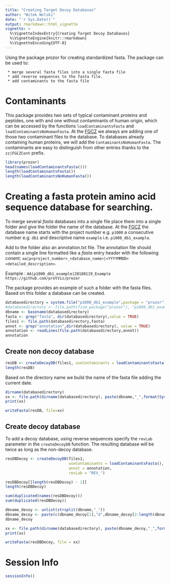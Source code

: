 ```yaml
---
title: "Creating Target Decoy Databases"
author: "Witek Wolski"
date: "`r Sys.Date()`"
output: rmarkdown::html_vignette
vignette: >
  %\VignetteIndexEntry{Creating Target Decoy Databases}
  %\VignetteEngine{knitr::rmarkdown}
  %\VignetteEncoding{UTF-8}
---
```




Using the package prozor for creating standardized fasta.
The package can be used to: 
     
     * merge several fasta files into a single fasta file
     * add reverse sequences to the fasta file.
     * add contaminants to the fasta file


# Contaminants

This package provides two sets of typical contaminant proteins and peptides, one with and one without contaminants of human origin, which can be accessed by the functions `loadContaminantsFasta` and `loadContaminantsNoHumanFasta`.
At the [FGCZ](www.fgcz.ch) we always are adding one of those two contaminant files to the database. To databases already containing human proteins, we will add the `ContaminantsNoHumanFasta`.
The contaminants are easy to distinguish from other entries thanks to the `zz|FGCZCont` prefix.

```r
library(prozor)
head(names(loadContaminantsFasta()))
length(loadContaminantsFasta())
length(loadContaminantsNoHumanFasta())

```

# Creating a fasta protein amino acid sequence database for searching.

To merge several _fasta_ databases into a single file place them into a single folder and give the folder the name of the database.
At the [FGCZ](www.fgcz.ch) the database name starts with the project number e.g. `p1000` a consecutive number e.g. `db1` and descriptive name `example` i.e. `p1000_db1_example`.

Add to the folder also an annotation.txt file. The annotation file should contain a single line formatted like a _fasta_ entry header with the following conent:
`aa|p<project_number>_<database_name>|<YYYYMMDD> <detailed_description>`.

Example : `AA|p1000_db1_example|20180119_Example https://github.com/protViz/prozor`


The package provides an example of such a folder with the fasta files. Based on this folder a database can be created.

```r
databasedirectory = system.file("p1000_db1_example",package = "prozor")
#databasedirectory <- file.path(find.package("prozor"), "p1000_db1_example")
dbname <- basename(databasedirectory)
fasta <- grep("fasta", dir(databasedirectory),value = TRUE)
files1 <- file.path(databasedirectory,fasta)
annot <- grep("annotation",dir(databasedirectory), value = TRUE)
annotation <- readLines(file.path(databasedirectory,annot))
annotation

```

## Create non decoy database


```r
resDB <- createDecoyDB(files1, useContaminants = loadContaminantsFasta(), annot = annotation, revLab = NULL)
length(resDB)

```

Based on the directory name we build the name of the fasta file adding the current date.

```r
dirname(databasedirectory)
xx <- file.path(dirname(databasedirectory), paste(dbname,"_",format(Sys.time(), "%Y%m%d"),".fasta" ,sep = ""))
print(xx)

```


```r
writeFasta(resDB, file=xx)

```

## Create decoy database

To add a decoy database, using reverse sequences specify the `revLab` parameter in the `createDecoyDB` function.
The resulting database will be twice as long as the non-decoy database.


```r
resDBDecoy <- createDecoyDB(files1,
                            useContaminants = loadContaminantsFasta(),
                            annot = annotation,
                            revLab = "REV_")

resDBDecoy[[length(resDBDecoy) - 1]]
length(resDBDecoy)

sum(duplicated(names(resDBDecoy)))
sum(duplicated(resDBDecoy))

dbname_decoy <- unlist(strsplit(dbname,"_"))
dbname_decoy <- paste(c(dbname_decoy[1],"d",dbname_decoy[2:length(dbname_decoy)]),collapse = "_")
dbname_decoy

xx <- file.path(dirname(databasedirectory), paste(dbname_decoy,"_",format(Sys.time(), "%Y%m%d"),".fasta" ,sep = ""))
print(xx)

```


```r
writeFasta(resDBDecoy, file = xx)
```


# Session Info

```r
sessionInfo()
```
